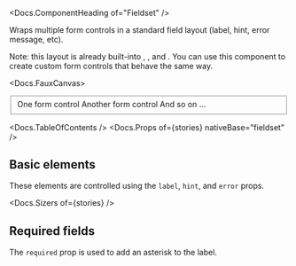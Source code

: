 



<Meta of={stories} />

<Docs.ComponentHeading of="Fieldset" />

Wraps multiple form controls in a standard field layout (label, hint, error
message, etc).

<div>
  Note: this layout is already built-into <Docs of="Checkboxes" />,
  <Docs of="Radios" />, and <Docs of="Switches" />. You can use this component
  to create custom form controls that behave the same way.
</div>

<Docs.FauxCanvas>
  <Fieldset label="A label" hint="A hint" error="An error message!">
    <div className="flex flex-col gap-3">
      <Docs.FormControlPlaceholder>
        One form control
      </Docs.FormControlPlaceholder>
      <Docs.FormControlPlaceholder>
        Another form control
      </Docs.FormControlPlaceholder>
      <Docs.FormControlPlaceholder>And so on ...</Docs.FormControlPlaceholder>
    </div>
  </Fieldset>
</Docs.FauxCanvas>

<Docs.TableOfContents />
<Docs.Props of={stories} nativeBase="fieldset" />

## Basic elements

These elements are controlled using the `label`, `hint`, and `error` props.

<Canvas of={stories.basic} sourceState="shown" />

<Docs.Sizers of={stories} />

## Required fields

The `required` prop is used to add an asterisk to the label.

<Canvas of={stories.required} />
